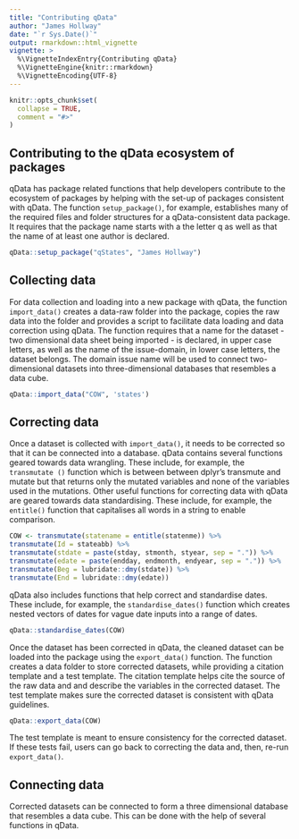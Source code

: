 ```yaml
---
title: "Contributing qData"
author: "James Hollway"
date: "`r Sys.Date()`"
output: rmarkdown::html_vignette
vignette: >
  %\VignetteIndexEntry{Contributing qData}
  %\VignetteEngine{knitr::rmarkdown}
  %\VignetteEncoding{UTF-8}
---
```


```r
knitr::opts_chunk$set(
  collapse = TRUE,
  comment = "#>"
)
```

## Contributing to the qData ecosystem of packages

qData has package related functions that help developers contribute to the ecosystem of packages by helping with the set-up of packages 
consistent with qData. 
The function `setup_package()`, for example, establishes many of the required files and folder 
structures for a qData-consistent data package. 
It requires that the package name starts with a the letter q as well as that 
the name of at least one author is declared. 

```r
qData::setup_package("qStates", "James Hollway")
```

## Collecting data 

For data collection and loading into a new package with qData, the function `import_data()` creates a data-raw folder into the package, 
copies the raw data into the folder and provides a script to facilitate data loading and data correction using qData. 
The function requires that a name for the dataset - two dimensional data sheet being imported - is declared, in upper case letters, 
as well as the name of the issue-domain, in lower case letters, the dataset belongs. 
The domain issue name will be used to connect two-dimensional datasets into three-dimensional databases that resembles a data cube.

```r
qData::import_data("COW", 'states')
```

## Correcting data

Once a dataset is collected with `import_data()`, it needs to be corrected so that it can be connected into a database. 
qData contains several functions geared towards data wrangling. 
These include, for example, the `transmutate ()` function which is between between dplyr's transmute and mutate but that returns 
only the mutated variables and none of the variables used in the mutations. 
Other useful functions for correcting data with qData are geared towards data standardising. 
These include, for example, the `entitle()` function that capitalises all words in a string to enable comparison.

```r
COW <- transmutate(statename = entitle(statenme)) %>% 
transmutate(Id = stateabb) %>% 
transmutate(stdate = paste(stday, stmonth, styear, sep = ".")) %>% 
transmutate(edate = paste(endday, endmonth, endyear, sep = ".")) %>% 
transmutate(Beg = lubridate::dmy(stdate)) %>% 
transmutate(End = lubridate::dmy(edate))  
```

qData also includes functions that help correct and standardise dates. These include, for example, the `standardise_dates()` 
function which creates nested vectors of dates for vague date inputs into a range of dates. 

```r
qData::standardise_dates(COW)
```

Once the dataset has been corrected in qData, the cleaned dataset can be loaded into the package using the `export_data()` function. 
The function creates a data folder to store corrected datasets, while providing a citation template and a test template. 
The citation template helps cite the source of the raw data and and describe the variables in the corrected dataset. 
The test template makes sure the corrected dataset is consistent with qData guidelines.

```r
qData::export_data(COW)
```

The test template is meant to ensure consistency for the corrected dataset. 
If these tests fail, users can go back to correcting the data and, then, re-run `export_data()`.  

## Connecting data

Corrected datasets can be connected to form a three dimensional database that resembles a data cube. 
This can be done with the help of several functions in qData. 
